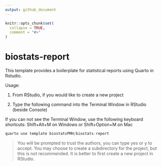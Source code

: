 ```yaml
---
output: github_document
---
```


<!-- README.md is generated from README.Rmd. Please edit that file -->

```r
knitr::opts_chunk$set(
  collapse = TRUE,
  comment = "#>"
)
```

# biostats-report

This template provides a boilerplate for statistical reports using Quarto in Rstudio. 

Usage:

1. From RStudio, if you would like to create a new project

1. Type the following command into the Terminal Window in RStudio (beside Console)

If you can not see the Terminal Window, use the following keyboard shortcuts: Shift+Alt+M on Windows or Shift+Option+M on Mac

```r
quarto use template biostatsPMH/biostats-report
```

> You will be prompted to trust the authors, you can type yes or y to accept. You may choose to create a subdirectory for the project, but this is not recommended. It is better to first create a new project in RStudio.



